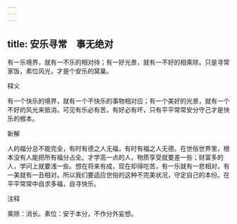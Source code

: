 ```yaml
---
---
---
```

title: 安乐寻常　事无绝对
---



有一乐境界，就有一不乐的相对待；有一好光景，就有一不好的相乘除。只是寻常家饭，素位风光，才是个安乐的窝巢。

释义

有一个快乐的境界，就有一个不快乐的事物相对应；有一个美好的光景，就有一个不好的风光来抵消。可见有乐必有苦，有好必有坏，只有平平常常安分守己才是快乐的根本。

新解

人的福分总不能完全，有时有德之人无福，有时有福之人无德。在世俗世界里，根本没有人能把所有福分占全。才学高一点的人，物质享受就要差一些；财富多的人，学问上就要浅一些。想在将来有成，现在却得吃苦，有一乐就有一悲相对，有一美就有一丑相对。所以我们要适应世俗的这种不完美状况，守定自己的本份。在平平常常中自求多福，自寻快乐。



注释

乘除：消长。素位：安于本分，不作分外妄想。